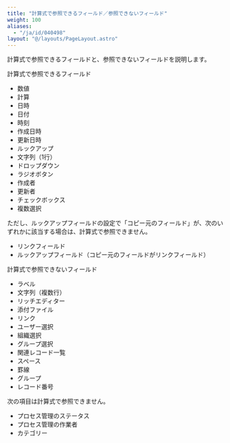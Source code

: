 ```yaml
---
title: "計算式で参照できるフィールド／参照できないフィールド"
weight: 100
aliases:
  - "/ja/id/040498"
layout: "@/layouts/PageLayout.astro"
---
```



計算式で参照できるフィールドと、参照できないフィールドを説明します。

<Heading id="autocalc_autocalc_field_10">計算式で参照できるフィールド</Heading>

* 数値
* 計算
* 日時
* 日付
* 時刻
* 作成日時
* 更新日時
* ルックアップ
* 文字列（1行）
* ドロップダウン
* ラジオボタン
* 作成者
* 更新者
* チェックボックス
* 複数選択

<Note>

ただし、ルックアップフィールドの設定で「コピー元のフィールド」が、次のいずれかに該当する場合は、計算式で参照できません。  

* リンクフィールド
* ルックアップフィールド（コピー元のフィールドがリンクフィールド）

</Note>

<Heading id="autocalc_autocalc_field_20">計算式で参照できないフィールド</Heading>

* ラベル
* 文字列（複数行）
* リッチエディター
* 添付ファイル
* リンク
* ユーザー選択
* 組織選択
* グループ選択
* 関連レコード一覧
* スペース
* 罫線
* グループ
* レコード番号

<Note>

次の項目は計算式で参照できません。

* プロセス管理のステータス
* プロセス管理の作業者
* カテゴリー

</Note>
